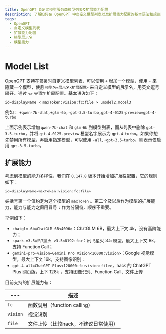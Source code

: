 ```yaml
---
title: OpenGPT 自定义模型服务商模型列表及扩展能力配置
description: 了解如何在 OpenGPT 中自定义模型列表以及扩展能力配置的基本语法和规则。
tags:
  - OpenGPT
  - 自定义模型列表
  - 扩展能力配置
  - 模型展示名
  - 模型能力
---
```

# Model List

OpenGPT 支持在部署时自定义模型列表，可以使用 `+` 增加一个模型，使用 `-` 来隐藏一个模型，使用 `模型名=展示名<扩展配置>` 来自定义模型的展示名，用英文逗号隔开。通过 `<>` 来添加扩展配置。基本语法如下：

```shell
id=displayName < maxToken:vision:fc:file > ,model2,model3
```

例如： `+qwen-7b-chat,+glm-6b,-gpt-3.5-turbo,gpt-4-0125-preview=gpt-4-turbo`

上面示例表示增加 `qwen-7b-chat` 和 `glm-6b` 到模型列表，而从列表中删除 `gpt-3.5-turbo`，并将 `gpt-4-0125-preview` 模型名字展示为 `gpt-4-turbo`。如果你想先禁用所有模型，再启用指定模型，可以使用 `-all,+gpt-3.5-turbo`，则表示仅启用 `gpt-3.5-turbo`。

## 扩展能力

考虑到模型的能力多样性，我们在 `0.147.8` 版本开始增加扩展性配置，它的规则如下：

```shell
id=displayName<maxToken:vision:fc:file>
```

尖括号第一个值约定为这个模型的 `maxToken` 。第二个及以后作为模型的扩展能力，能力与能力之间用冒号 `:` 作为分隔符，顺序不重要。

举例如下：

- `chatglm-6b=ChatGLM 6B<4096>`：ChatGLM 6B，最大上下文 4k，没有高阶能力；
- `spark-v3.5=讯飞星火 v3.5<8192:fc>`：讯飞星火 3.5 模型，最大上下文 8k，支持 Function Call；
- `gemini-pro-vision=Gemini Pro Vision<16000:vision>`：Google 视觉模型，最大上下文 16k，支持图像识别；
- `gpt-4-all=ChatGPT Plus<128000:fc:vision:file>`，hack 的 ChatGPT Plus 网页版，上下 128k ，支持图像识别、Function Call、文件上传

目前支持的扩展能力有：

| ---      | 描述                                 |
| -------- | ------------------------------------ |
| `fc`     | 函数调用（function calling）         |
| `vision` | 视觉识别                             |
| `file`   | 文件上传（比较hack，不建议日常使用） |
